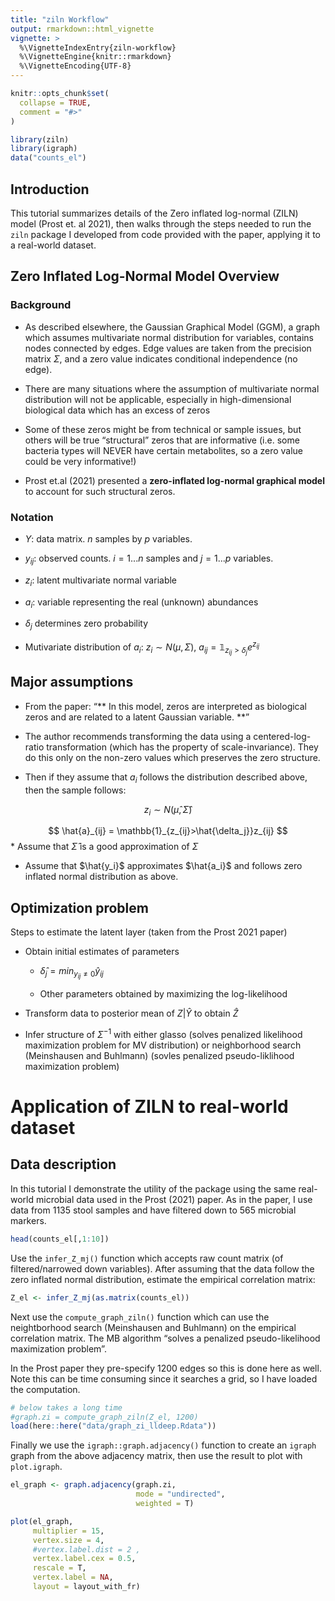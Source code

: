 ```yaml
---
title: "ziln Workflow"
output: rmarkdown::html_vignette
vignette: >
  %\VignetteIndexEntry{ziln-workflow}
  %\VignetteEngine{knitr::rmarkdown}
  %\VignetteEncoding{UTF-8}
---
```


```r
knitr::opts_chunk$set(
  collapse = TRUE,
  comment = "#>"
)
```

```r
library(ziln)
library(igraph)
data("counts_el")
```

## Introduction 

This tutorial summarizes details of the Zero inflated log-normal (ZILN) model (Prost et. al 2021), then walks through the steps needed to run the `ziln` package I developed from code provided with the paper, applying it to a real-world dataset. 

## Zero Inflated Log-Normal Model Overview

### Background

* As described elsewhere, the Gaussian Graphical Model (GGM), a graph which assumes multivariate normal distribution for variables, contains nodes connected by edges. Edge values are taken from the precision matrix $\Sigma$, and a zero value indicates conditional independence (no edge). 

* There are many situations where the assumption of multivariate normal distribution will not be applicable, especially in high-dimensional biological data which has an excess of zeros

* Some of these zeros might be from technical or sample issues, but others will be true "structural" zeros that are informative (i.e. some bacteria types will NEVER have certain metabolites, so a zero value could be very informative!)

* Prost et.al (2021) presented a  **zero-inflated log-normal graphical model** to account for such structural zeros. 

### Notation

* $Y$: data matrix. $n$ samples by $p$ variables.

* $y_{ij}$: observed counts. $i = 1...n$ samples and $j = 1...p$ variables. 

* $z_i$: latent multivariate normal variable

* $a_i$: variable representing the real (unknown) abundances 

* $\delta_j$ determines zero probability 

* Mutivariate distribution of $a_i$: $z_i \sim N(\mu, \Sigma)$, $a_{ij} = \mathbb{1}_{z_{ij}>\delta_j}e^{z_{ij}}$


## Major assumptions

* From the paper: "** In this model, zeros are
interpreted as biological zeros and are related to a latent Gaussian variable. **"

* The author recommends transforming the data using a centered-log-ratio transformation (which has the property of scale-invariance). They do this only on the non-zero values which preserves the zero structure. 

* Then if they assume that $a_i$ follows the distribution described above, then the sample follows:

$$ z_i \sim N(\hat{\mu}, \hat{\Sigma})$$

$$ \hat{a}_{ij} = \mathbb{1}_{z_{ij}>\hat{\delta_j}}z_{ij}  $$
* Assume that $\hat{\Sigma}$ is a good approximation of $\Sigma$

* Assume that $\hat{y_i}$ approximates $\hat{a_i}$ and follows zero inflated normal distribution as above. 

## Optimization problem

Steps to estimate the latent layer (taken from the Prost 2021 paper)

* Obtain initial estimates of parameters

    * $\hat{\delta}_j = min_{y_{ij}\neq0}\hat{y}_{ij}$
    
    * Other parameters obtained by maximizing the log-likelihood

* Transform data to posterior mean of $Z|\hat{Y}$ to obtain $\hat{Z}$

* Infer structure of $\Sigma^{-1}$ with either glasso (solves penalized likelihood maximization problem for MV distribution) or neighborhood search (Meinshausen and Buhlmann) (sovles penalized pseudo-liklihood maximization problem)

# Application of ZILN to real-world dataset

## Data description

In this tutorial I demonstrate the utility of the package using the same real-world microbial data used in the Prost (2021) paper. As in the paper, I use data from 1135 stool samples and have filtered down to 565 microbial markers. 

```r
head(counts_el[,1:10])
```

Use the `infer_Z_mj()` function which accepts raw count matrix (of filtered/narrowed down variables). After assuming that the data follow the zero inflated normal distribution, estimate the empirical correlation matrix:  
```r
Z_el <- infer_Z_mj(as.matrix(counts_el))


```

Next use the `compute_graph_ziln()` function which can use the neightborhood search (Meinshausen and Buhlmann) on the empirical correlation matrix. 
 The MB algorithm "solves a penalized pseudo-likelihood maximization problem". 

In the Prost paper they pre-specify 1200 edges so this is done here as well. 
Note this can be time consuming since it searches a grid, so I have loaded the computation. 

```r
# below takes a long time 
#graph.zi = compute_graph_ziln(Z_el, 1200)
load(here::here("data/graph_zi_lldeep.Rdata"))
```

Finally we use the `igraph::graph.adjacency()` function to create an `igraph` graph from the above adjacency matrix, then use the result to plot with `plot.igraph`.
```r
el_graph <- graph.adjacency(graph.zi, 
                            mode = "undirected",
                            weighted = T)

plot(el_graph, 
     multiplier = 15,
     vertex.size = 4,  
     #vertex.label.dist = 2 , 
     vertex.label.cex = 0.5,
     rescale = T,
     vertex.label = NA,
     layout = layout_with_fr)
```




